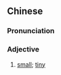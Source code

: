 {{also|戋戋}}
==Chinese==
{{zh-forms|s=戋戋}}

===Pronunciation===
{{zh-pron
|m=jiānjiān
|c=zin1 zin1
|cat=a
}}

===Adjective===
{{zh-adj}}

# {{label|zh|literary}} [[small]]; [[tiny]]